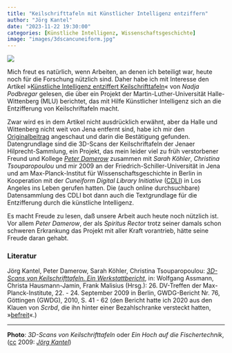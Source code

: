 ```yaml
---
title: "Keilschrifttafeln mit Künstlicher Intelligenz entziffern"
author: "Jörg Kantel"
date: "2023-11-22 19:30:00"
categories: [Künstliche Intelligenz, Wissenschaftsgeschichte]
image: "images/3dscancuneiform.jpg"
---
```


[![](images/3dscancuneiform-b.jpg)](https://www.flickr.com/photos/schockwellenreiter/3610696659/)

Mich freut es natürlich, wenn Arbeiten, an denen ich beteiligt war, heute noch für die Forschung nützlich sind. Daher habe ich mit Interesse den Artikel »[Künstliche Intelligenz entziffert Keilschrifttafeln](https://www.wissenschaft.de/technik-digitales/kuenstliche-intelligenz-entziffert-keilschrifttafeln/)« von *Nadja Podbregar* gelesen, die über ein Projekt der Martin-Luther-Universität  Halle-Wittenberg (MLU) berichtet, das mit Hilfe Künstlicher Intelligenz sich an die Entzifferung von Keilschriftafeln macht.

Zwar wird es in dem Artikel nicht ausdrücklich erwähnt, aber da Halle und Wittenberg nicht weit von Jena entfernt sind, habe ich mir den [Originalbeitrag](https://diglib.eg.org/handle/10.2312/gch20231157) angeschaut und darin die Bestätigung gefunden. Datengrundlage sind die 3D-Scans der Keilschriftafeln der Jenaer Hilprecht-Sammlung, ein Projekt, das mein leider viel zu früh verstorbener Freund und Kollege *[Peter Damerow](https://de.wikipedia.org/wiki/Peter_Damerow)* zusammen mit *Sarah Köhler*, *Christina Tsouparopoulou* und mir 2009 an der Friedrich-Schiller-Universität in Jena und am Max-Planck-Institut für Wissenschaftsgeschichte in Berlin in Kooperation mit der *Cuneiform Digital Library Initiative* ([CDLI](https://cdli.mpiwg-berlin.mpg.de/)) in Los Angeles ins Leben gerufen hatten. Die (auch online durchsuchbare) Datensammlung des CDLI bot dann auch die Textgrundlage für die Entzifferung durch die künstliche Intelligenz.

Es macht Freude zu lesen, daß unsere Arbeit auch heute noch nützlich ist. Vor allem *Peter Damerow*, der als *Spiritus Rector* trotz seiner damals schon schweren Erkrankung das Projekt mit aller Kraft vorantrieb, hätte seine Freude daran gehabt.

### Literatur

Jörg Kantel, Peter Damerow, Sarah Köhler, Christina Tsouparopoulou: *[3D-Scans von Keilschrifttafeln. Ein Werkstattbericht](http://blog.schockwellenreiter.de/gems/22990162-3D-Scans-von-Keilschrifttafeln-Ein-Werkstattbericht.pdf)*, in: Wolfgang Assmann, Christa Hausmann-Jamin, Frank Malisius (Hrsg.): 26. DV-Treffen der Max-Planck-Institute, 22. - 24. September 2009 in Berlin, GWDG-Bericht Nr. 76, Göttingen (GWDG), 2010, S. 41 - 62 (den Bericht hatte ich 2020 aus den Klauen von *Scrbd*, die ihn hinter einer Bezahlschranke versteckt hatten, »[befreit](http://blog.schockwellenreiter.de/2020/05/2020051501.html)«.)

---

**Photo**: *3D-Scans von Keilschrifttafeln* oder *Ein Hoch auf die Fischertechnik*, ([cc](http://creativecommons.org/licenses/by-nc-nd/2.0/) 2009: *[Jörg Kantel](http://cognitiones.kantel-chaos-team.de/cv.html)*)